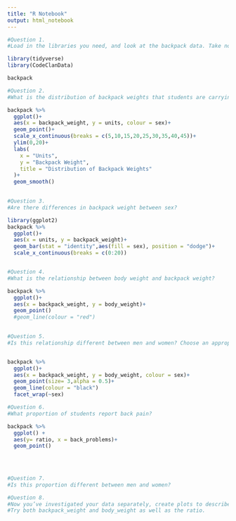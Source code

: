 ```yaml
---
title: "R Notebook"
output: html_notebook
---
```


```r
#Question 1.
#Load in the libraries you need, and look at the backpack data. Take note of variable names and dimensions.

library(tidyverse)
library(CodeClanData)
```

```r
backpack
```
```r
#Question 2.
#What is the distribution of backpack weights that students are carrying? Choose an appropriate graph to show the distribution.

backpack %>% 
  ggplot()+
  aes(x = backpack_weight, y = units, colour = sex)+
  geom_point()+
  scale_x_continuous(breaks = c(5,10,15,20,25,30,35,40,45))+
  ylim(0,20)+
  labs(
    x = "Units",
    y = "Backpack Weight",
    title = "Distribution of Backpack Weights"
  )+
  geom_smooth()
  

```


```r
#Question 3.
#Are there differences in backpack weight between sex?

library(ggplot2)
backpack %>% 
  ggplot()+
  aes(x = units, y = backpack_weight)+
  geom_bar(stat = "identity",aes(fill = sex), position = "dodge")+
  scale_x_continuous(breaks = c(0:20))



```

```r
#Question 4.
#What is the relationship between body weight and backpack weight?

backpack %>% 
  ggplot()+
  aes(x = backpack_weight, y = body_weight)+
  geom_point()
  #geom_line(colour = "red")
  
```


```r
#Question 5.
#Is this relationship different between men and women? Choose an appropriate plot and interpret your findings.


backpack %>% 
  ggplot()+
  aes(x = backpack_weight, y = body_weight, colour = sex)+
  geom_point(size= 3,alpha = 0.5)+
  geom_line(colour = "black")
  facet_wrap(~sex)
```



```r
#Question 6.
#What proportion of students report back pain?

backpack %>% 
  ggplot() +
  aes(y= ratio, x = back_problems)+
  geom_point()
  
  
  
```


```r
#Question 7.
#Is this proportion different between men and women?

```


```r
#Question 8.
#Now you’ve investigated your data separately, create plots to describe the relationship between backpack weight, body weight, gender and reported backpain.
#Try both backpack_weight and body_weight as well as the ratio.
```

